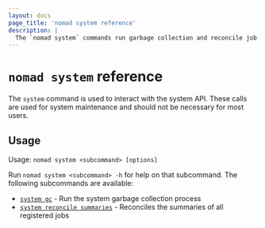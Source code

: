 ```yaml
---
layout: docs
page_title: 'nomad system reference'
description: |
  The `nomad system` commands run garbage collection and reconcile job summaries.
---
```


# `nomad system` reference

The `system` command is used to interact with the system API. These calls are
used for system maintenance and should not be necessary for most users.

## Usage

Usage: `nomad system <subcommand> [options]`

Run `nomad system <subcommand> -h` for help on that subcommand. The following
subcommands are available:

- [`system gc`][gc] - Run the system garbage collection process
- [`system reconcile summaries`][reconcile-summaries] - Reconciles the summaries of all registered jobs

[gc]: /nomad/docs/commands/system/gc 'Run the system garbage collection process'
[reconcile-summaries]: /nomad/docs/commands/system/reconcile-summaries 'Reconciles the summaries of all registered jobs'
